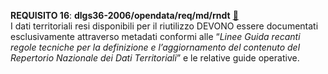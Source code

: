 ::: {#req-16 .callout-important appearance="simple" icon=false .requisito}
[**REQUISITO 16**]{.testo-rosso}: **dlgs36-2006/opendata/req/md/rndt** [🔗](#req-16){.link-req}<br>
I dati territoriali resi disponibili per il riutilizzo DEVONO essere documentati esclusivamente attraverso metadati conformi alle "*Linee Guida recanti regole tecniche per la definizione e l'aggiornamento del contenuto del Repertorio Nazionale dei Dati Territoriali*" e le relative guide operative.
:::
